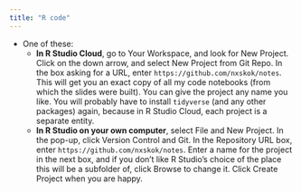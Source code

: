 ```yaml
---
title: "R code"
---
```


- One of these:
  - **In R Studio Cloud**, go to Your Workspace, and look for New Project. Click on the down arrow, and select New Project from Git Repo. In the box asking for a URL, enter `https://github.com/nxskok/notes`. This will get you an exact copy of all my code notebooks (from which the slides were built). You can give the project any name you like. You will probably have to install `tidyverse` (and any other packages) again, because in R Studio Cloud, each project is a separate entity.
  - **In R Studio on your own computer**, select File and New Project. In the pop-up, click Version Control and Git. In the Repository URL box, enter `https://github.com/nxskok/notes`. Enter a name for the project in the next box, and if you don't like R Studio's choice of the place this will be a subfolder of, click Browse to change it. Click Create Project when you are happy. 
